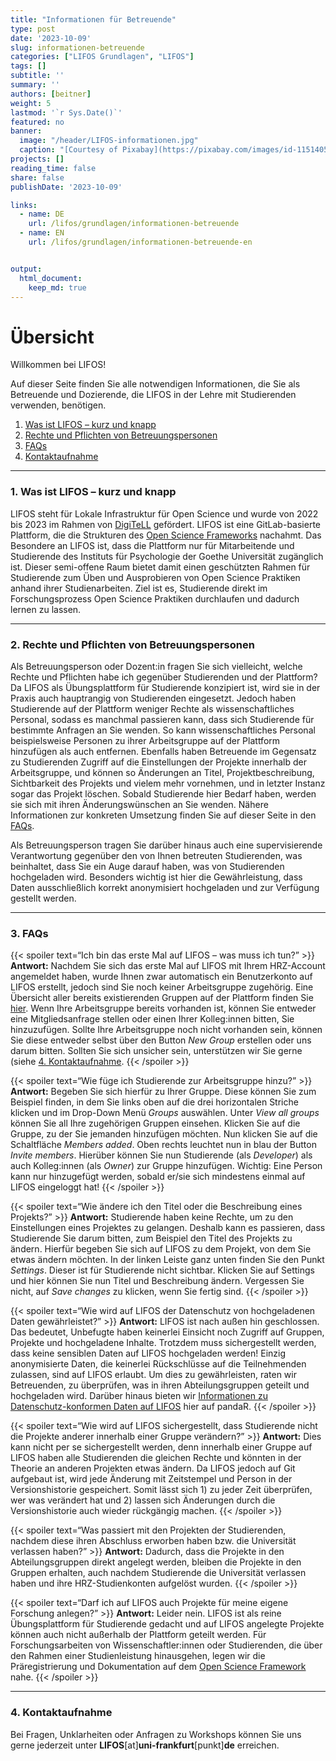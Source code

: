 ```yaml
---
title: "Informationen für Betreuende" 
type: post
date: '2023-10-09' 
slug: informationen-betreuende
categories: ["LIFOS Grundlagen", "LIFOS"] 
tags: [] 
subtitle: ''
summary: '' 
authors: [beitner] 
weight: 5
lastmod: '`r Sys.Date()`'
featured: no
banner:
  image: "/header/LIFOS-informationen.jpg"
  caption: "[Courtesy of Pixabay](https://pixabay.com/images/id-1151405/)"
projects: []
reading_time: false
share: false
publishDate: '2023-10-09'

links:
  - name: DE
    url: /lifos/grundlagen/informationen-betreuende
  - name: EN
    url: /lifos/grundlagen/informationen-betreuende-en


output:
  html_document:
    keep_md: true
---
```

# Übersicht

Willkommen bei LIFOS! 

Auf dieser Seite finden Sie alle notwendigen Informationen, die Sie als Betreuende und Dozierende, die LIFOS in der Lehre mit Studierenden verwenden, benötigen. 

1. [Was ist LIFOS -- kurz und knapp](#WasistLIFOS)
2. [Rechte und Pflichten von Betreuungspersonen](#Rechte)
3. [FAQs](#FAQs)
4. [Kontaktaufnahme](#Kontakt)

***

### 1. Was ist LIFOS -- kurz und knapp {#WasistLIFOS .anchorheader}

LIFOS steht für Lokale Infrastruktur für Open Science und wurde von 2022 bis 2023 im Rahmen von [DigiTeLL](https://www.uni-frankfurt.de/106206707/Projekt_DigiTeLL) gefördert. LIFOS ist eine GitLab-basierte Plattform, die die Strukturen des [Open Science Frameworks](https://osf.io/) nachahmt. Das Besondere an LIFOS ist, dass die Plattform nur für Mitarbeitende und Studierende des Instituts für Psychologie der Goethe Universität zugänglich ist. Dieser semi-offene Raum bietet damit einen geschützten Rahmen für Studierende zum Üben und Ausprobieren von Open Science Praktiken anhand ihrer Studienarbeiten.  Ziel ist es, Studierende direkt im Forschungsprozess Open Science Praktiken durchlaufen und dadurch lernen zu lassen. 

***

### 2. Rechte und Pflichten von Betreuungspersonen {#Rechte .anchorheader}

Als Betreuungsperson oder Dozent:in fragen Sie sich vielleicht, welche Rechte und Pflichten habe ich gegenüber Studierenden und der Plattform? Da LIFOS als Übungsplattform für Studierende konzipiert ist, wird sie in der Praxis auch hauptrangig von Studierenden eingesetzt. Jedoch haben Studierende auf der Plattform weniger Rechte als wissenschaftliches Personal, sodass es manchmal passieren kann, dass sich Studierende für bestimmte Anfragen an Sie wenden. So kann wissenschaftliches Personal beispielsweise Personen zu ihrer Arbeitsgruppe auf der Plattform hinzufügen als auch entfernen. Ebenfalls haben Betreuende im Gegensatz zu Studierenden Zugriff auf die Einstellungen der Projekte innerhalb der Arbeitsgruppe, und können so Änderungen an Titel, Projektbeschreibung, Sichtbarkeit des Projekts und vielem mehr vornehmen, und in letzter Instanz sogar das Projekt löschen. Sobald Studierende hier Bedarf haben, werden sie sich mit ihren Änderungswünschen an Sie wenden. Nähere Informationen zur konkreten Umsetzung finden Sie auf dieser Seite in den [FAQs](#FAQs).

Als Betreuungsperson tragen Sie darüber hinaus auch eine supervisierende Verantwortung gegenüber den von Ihnen betreuten Studierenden, was beinhaltet, dass Sie ein Auge darauf haben, was von Studierenden hochgeladen wird. Besonders wichtig ist hier die Gewährleistung, dass Daten ausschließlich korrekt anonymisiert hochgeladen und zur Verfügung gestellt werden. 


***

### 3. FAQs {#FAQs .anchorheader}


{{< spoiler text="Ich bin das erste Mal auf LIFOS -- was muss ich tun?" >}}
**Antwort:** Nachdem Sie sich das erste Mal auf LIFOS mit Ihrem HRZ-Account angemeldet haben, wurde Ihnen zwar automatisch ein Benutzerkonto auf LIFOS erstellt, jedoch sind Sie noch keiner Arbeitsgruppe zugehörig. Eine Übersicht aller bereits existierenden Gruppen auf der Plattform finden Sie [hier](https://lifos.uni-frankfurt.de/explore/groups). Wenn Ihre Arbeitsgruppe bereits vorhanden ist, können Sie entweder eine Mitgliedsanfrage stellen oder einen Ihrer Kolleg:innen bitten, Sie hinzuzufügen. Sollte Ihre Arbeitsgruppe noch nicht vorhanden sein, können Sie diese entweder selbst über den Button *New Group* erstellen oder uns darum bitten. Sollten Sie sich unsicher sein, unterstützen wir Sie gerne (siehe [4. Kontaktaufnahme](#Kontakt).
{{< /spoiler >}}

{{< spoiler text="Wie füge ich Studierende zur Arbeitsgruppe hinzu?" >}}
**Antwort:** Begeben Sie sich hierfür zu Ihrer Gruppe. Diese können Sie zum Beispiel finden, in dem Sie links oben auf die drei horizontalen Striche klicken und im Drop-Down Menü *Groups* auswählen. Unter *View all groups* können Sie all Ihre zugehörigen Gruppen einsehen. Klicken Sie auf die Gruppe, zu der Sie jemanden hinzufügen möchten. Nun klicken Sie auf die Schaltfläche *Members added*. Oben rechts leuchtet nun in blau der Button *Invite members*. Hierüber können Sie nun Studierende (als *Developer*) als auch Kolleg:innen (als *Owner*) zur Gruppe hinzufügen. Wichtig: Eine Person kann nur hinzugefügt werden, sobald er/sie sich mindestens einmal auf LIFOS eingeloggt hat!
{{< /spoiler >}}

{{< spoiler text="Wie ändere ich den Titel oder die Beschreibung eines Projekts?" >}}
**Antwort:** Studierende haben keine Rechte, um zu den Einstellungen eines Projektes zu gelangen. Deshalb kann es passieren, dass Studierende Sie darum bitten, zum Beispiel den Titel des Projekts zu ändern. Hierfür begeben Sie sich auf LIFOS zu dem Projekt, von dem Sie etwas ändern möchten. In der linken Leiste ganz unten finden Sie den Punkt *Settings*. Dieser ist für Studierende nicht sichtbar. Klicken Sie auf Settings und hier können Sie nun Titel und Beschreibung ändern. Vergessen Sie nicht, auf *Save changes* zu klicken, wenn Sie fertig sind.
{{< /spoiler >}}

{{< spoiler text="Wie wird auf LIFOS der Datenschutz von hochgeladenen Daten gewährleistet?" >}}
**Antwort:** LIFOS ist nach außen hin geschlossen. Das bedeutet, Unbefugte haben keinerlei Einsicht noch Zugriff auf Gruppen, Projekte und hochgeladene Inhalte. Trotzdem muss sichergestellt werden, dass keine sensiblen Daten auf LIFOS hochgeladen werden! Einzig anonymisierte Daten, die keinerlei Rückschlüsse auf die Teilnehmenden zulassen, sind auf LIFOS erlaubt. Um dies zu gewährleisten, raten wir Betreuenden, zu überprüfen, was in ihren Abteilungsgruppen geteilt und hochgeladen wird. Darüber hinaus bieten wir [Informationen zu Datenschutz-konformen Daten auf LIFOS](https://pandar.netlify.app/lifos/grundlagen/datenschutz/) hier auf pandaR. 
{{< /spoiler >}}

{{< spoiler text="Wie wird auf LIFOS sichergestellt, dass Studierende nicht die Projekte anderer innerhalb einer Gruppe verändern?" >}}
**Antwort:** Dies kann nicht per se sichergestellt werden, denn innerhalb einer Gruppe auf LIFOS haben alle Studierenden die gleichen Rechte und könnten in der Theorie an anderen Projekten etwas ändern. Da LIFOS jedoch auf Git aufgebaut ist, wird jede Änderung mit Zeitstempel und Person in der Versionshistorie gespeichert. Somit lässt sich 1) zu jeder Zeit überprüfen, wer was verändert hat und 2) lassen sich Änderungen durch die Versionshistorie auch wieder rückgängig machen. 
{{< /spoiler >}}

{{< spoiler text="Was passiert mit den Projekten der Studierenden, nachdem diese ihren Abschluss erworben haben bzw. die Universität verlassen haben?" >}}
**Antwort:** Dadurch, dass die Projekte in den Abteilungsgruppen direkt angelegt werden, bleiben die Projekte in den Gruppen erhalten, auch nachdem Studierende die Universität verlassen haben und ihre HRZ-Studienkonten aufgelöst wurden. 
{{< /spoiler >}}

{{< spoiler text="Darf ich auf LIFOS auch Projekte für meine eigene Forschung anlegen?" >}}
**Antwort:** Leider nein. LIFOS ist als reine Übungsplattform für Studierende gedacht und auf LIFOS angelegte Projekte können auch nicht außerhalb der Plattform geteilt werden. Für Forschungsarbeiten von Wissenschaftler:innen oder Studierenden, die über den Rahmen einer Studienleistung hinausgehen, legen wir die Präregistrierung und Dokumentation auf dem [Open Science Framework](https://osf.io/) nahe. 
{{< /spoiler >}}

***

### 4. Kontaktaufnahme {#Kontakt .anchorheader}

Bei Fragen, Unklarheiten oder Anfragen zu Workshops können Sie uns gerne jederzeit unter **LIFOS**[at]**uni-frankfurt**[punkt]**de** erreichen.